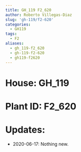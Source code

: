 ```yaml
---
title: GH_119 F2_620
author: Roberto Villegas-Diaz
slug: 'gh-119/f2-620'
categories:
  - GH119
tags:
  - F2
aliases:
  - gh_119-f2_620
  - gh-119-f2-620
  - gh119-f2620
---
```


# **House**: GH_119
# **Plant ID**: F2_620
# **Updates**: 
 - 2020-06-17: Nothing new.
